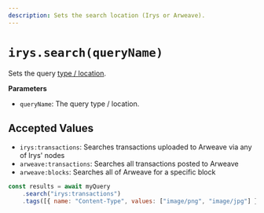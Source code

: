 ```yaml
---
description: Sets the search location (Irys or Arweave).
---
```



# `irys.search(queryName)`

Sets the query [type / location](/querying/query-package#query-type).

**Parameters**

<div className="-mt-6" />

- `queryName`: The query type / location.

## Accepted Values

- `irys:transactions`: Searches transactions uploaded to Arweave via any of Irys' nodes
- `arweave:transactions`: Searches all transactions posted to Arweave
- `arweave:blocks`: Searches all of Arweave for a specific block

```js
const results = await myQuery
	.search("irys:transactions")
	.tags([{ name: "Content-Type", values: ["image/png", "image/jpg"] }]);
```
